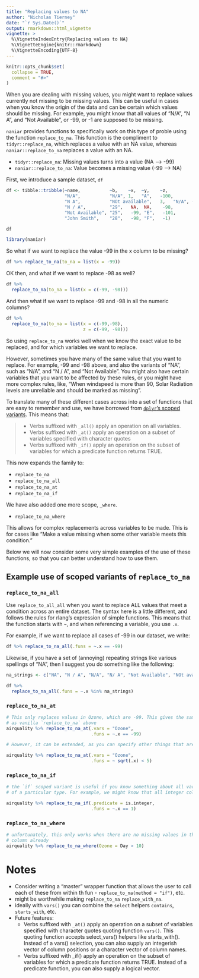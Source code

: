 ```yaml
---
title: "Replacing values to NA"
author: "Nicholas Tierney"
date: "`r Sys.Date()`"
output: rmarkdown::html_vignette
vignette: >
  %\VignetteIndexEntry{Replacing values to NA}
  %\VignetteEngine{knitr::rmarkdown}
  %\VignetteEncoding{UTF-8}
---
```


```r
knitr::opts_chunk$set(
  collapse = TRUE,
  comment = "#>"
)
```

When you are dealing with missing values, you might want to replace values currently not missing to be missing values. This can be useful in cases when you know the origin of the data and can be certain which values should be missing. For example, you might know that all values of "N/A", "N A", and "Not Available", or -99, or -1 are supposed to be missing.

`naniar` provides functions to specifically work on this type of proble using the function `replace_to_na`. This function is the compliment to `tidyr::replace_na`, which replaces a value with an NA value, whereas `naniar::replace_to_na` replaces a value with an NA.

- `tidyr::replace_na`: Missing values turns into a value (NA --> -99)
- `naniar::replace_to_na`: Value becomes a missing value (-99 --> NA)

First, we introduce a sample dataset, `df`

```r

df <- tibble::tribble(~name,           ~b,    ~x,  ~y,    ~z,
                      "N/A",           "N/A", 1,   "A",   -100,
                      "N A",           "NOt available",   3,   "N/A", -99,
                      "N / A",         "29",   NA,  NA,    -98,
                      "Not Available", "25",   -99, "E",   -101,
                      "John Smith",    "28",   -98, "F",   -1)

df
```

```r
library(naniar)
```

So what if we want to replace the value -99 in the x column to be missing?

```r
df %>% replace_to_na(to_na = list(x = -99))
```

OK then, and what if we want to replace -98 as well?

```r
df %>%
  replace_to_na(to_na = list(x = c(-99, -98)))
```

And then what if we want to replace -99 and -98 in all the numeric columns?

```r
df %>%
  replace_to_na(to_na = list(x = c(-99,-98),
                             z = c(-99, -98)))
```

So using `replace_to_na` works well when we know the exact value to be replaced, 
and for which variables we want to replace.

However, sometimes you have many of the same value that you want to replace. 
For example, -99 and -98 above, and also the variants of "NA", such as "N/A", 
and "N / A", and "Not Available". You might also have certain variables that 
you want to be affected by these rules, or you might have more complex rules,
like, "When windspeed is more than 90, Solar Radiation levels are unreliable and
should be marked as missing".

To translate many of these different cases across into a set of functions that 
are easy to remember and use, we have borrowed from [`dplyr`'s scoped variants](http://dplyr.tidyverse.org/reference/scoped.html). This means that:

> - Verbs suffixed with `_all()` apply an operation on all variables.
> - Verbs suffixed with `_at()` apply an operation on a subset of variables specified with character quotes
> - Verbs suffixed with `_if()` apply an operation on the subset of variables for which a predicate function returns TRUE.

This now expands the family to:

- `replace_to_na`
- `replace_to_na_all`
- `replace_to_na_at`
- `replace_to_na_if`

We have also added one more scope, `_where`. 

- `replace_to_na_where`

This allows for complex replacements across variables to be made. This is for cases like "Make a value missing when some other variable meets this condition."

Below we will now consider some very simple examples of the use of these functions, so that you can better understand how to use them.

## Example use of scoped variants of `replace_to_na`

### `replace_to_na_all`

Use `replace_to_all_all` when you want to replace ALL values that meet a condition across an
entire dataset. The syntax here is a little different, and follows the rules for rlang's expression of simple functions. This means that the function starts with `~`, and when referencing a variable, you use `.x`.

For example, if we want to replace all cases of -99 in our dataset, we write:

```r

df %>% replace_to_na_all(.funs = ~.x == -99)

```

Likewise, if you have a set of (annoying) repeating strings like various spellings of "NA", then I suggest you do something like the following:

```r

na_strings <- c("NA", "N / A", "N/A", "N/ A", "Not Available", "NOt available")

df %>%
  replace_to_na_all(.funs = ~.x %in% na_strings)

```


### `replace_to_na_at`

```r

# This only replaces values in Ozone, which are -99. This gives the same result
# as vanilla `replace_to_na` above
airquality %>% replace_to_na_at(.vars = "Ozone",
                                .funs = ~.x == -99)

# However, it can be extended, as you can specify other things that are functions

airquality %>% replace_to_na_at(.vars = "Ozone",
                                .funs = ~ sqrt(.x) < 5)
```

### `replace_to_na_if`

```r

# the `if` scoped variant is useful if you know something about all variables
# of a particular type. For example, we might know that all integer columns coded as 1 are actually supposed to be missing.

airquality %>% replace_to_na_if(.predicate = is.integer,
                                .funs = ~.x == 1)

```

### `replace_to_na_where`

```r

# unfortunately, this only works when there are no missing values in the
# column already
airquality %>% replace_to_na_where(Ozone = Day > 10)

```

# Notes

- Consider writing a "master" wrapper function that allows the user to call each of these from within th fun - `replace_to_na(method = "if")`, etc.
- might be worthwhile making `replace_to_na` `replace_with_na`.
- ideally with `vars()` you can combine the `select` helpers `contains`, `starts_with`, etc.
- Future features: 
  - Verbs suffixed with `_at()` apply an operation on a subset of variables specified with character quotes quoting function `vars()`. This quoting function accepts select_vars() helpers like starts_with(). Instead of a vars() selection, you can also supply an integerish vector of column positions or a character vector of column names.
  - Verbs suffixed with _if() apply an operation on the subset of variables for which a predicate function returns TRUE. Instead of a predicate function, you can also supply a logical vector.
